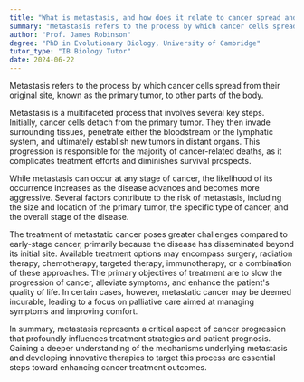 ```yaml
---
title: "What is metastasis, and how does it relate to cancer spread and treatment?"
summary: "Metastasis refers to the process by which cancer cells spread from their original location to other parts of the body, contributing to the progression and severity of cancer."
author: "Prof. James Robinson"
degree: "PhD in Evolutionary Biology, University of Cambridge"
tutor_type: "IB Biology Tutor"
date: 2024-06-22
---
```


Metastasis refers to the process by which cancer cells spread from their original site, known as the primary tumor, to other parts of the body.

Metastasis is a multifaceted process that involves several key steps. Initially, cancer cells detach from the primary tumor. They then invade surrounding tissues, penetrate either the bloodstream or the lymphatic system, and ultimately establish new tumors in distant organs. This progression is responsible for the majority of cancer-related deaths, as it complicates treatment efforts and diminishes survival prospects.

While metastasis can occur at any stage of cancer, the likelihood of its occurrence increases as the disease advances and becomes more aggressive. Several factors contribute to the risk of metastasis, including the size and location of the primary tumor, the specific type of cancer, and the overall stage of the disease.

The treatment of metastatic cancer poses greater challenges compared to early-stage cancer, primarily because the disease has disseminated beyond its initial site. Available treatment options may encompass surgery, radiation therapy, chemotherapy, targeted therapy, immunotherapy, or a combination of these approaches. The primary objectives of treatment are to slow the progression of cancer, alleviate symptoms, and enhance the patient's quality of life. In certain cases, however, metastatic cancer may be deemed incurable, leading to a focus on palliative care aimed at managing symptoms and improving comfort.

In summary, metastasis represents a critical aspect of cancer progression that profoundly influences treatment strategies and patient prognosis. Gaining a deeper understanding of the mechanisms underlying metastasis and developing innovative therapies to target this process are essential steps toward enhancing cancer treatment outcomes.
    